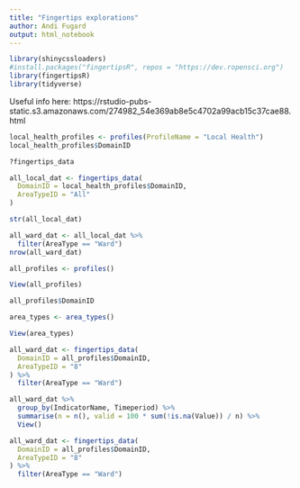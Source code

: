 ```yaml
---
title: "Fingertips explorations"
author: Andi Fugard
output: html_notebook
---
```


```r
library(shinycssloaders)
#install.packages("fingertipsR", repos = "https://dev.ropensci.org")
library(fingertipsR)
library(tidyverse)
```


Useful info here: https://rstudio-pubs-static.s3.amazonaws.com/274982_54e369ab8e5c4702a99acb15c37cae88.html


```r
local_health_profiles <- profiles(ProfileName = "Local Health")
local_health_profiles$DomainID
```

```r
?fingertips_data
```



```r
all_local_dat <- fingertips_data(
  DomainID = local_health_profiles$DomainID,
  AreaTypeID = "All"
)
```


```r
str(all_local_dat)
```

```r
all_ward_dat <- all_local_dat %>%
  filter(AreaType == "Ward")
nrow(all_ward_dat)
```



```r
all_profiles <- profiles()
```

```r
View(all_profiles)
```

```r
all_profiles$DomainID
```


```r
area_types <- area_types()
```


```r
View(area_types)
```



```r
all_ward_dat <- fingertips_data(
  DomainID = all_profiles$DomainID,
  AreaTypeID = "8"
) %>%
  filter(AreaType == "Ward")
```




```r
all_ward_dat %>%
  group_by(IndicatorName, Timeperiod) %>%
  summarise(n = n(), valid = 100 * sum(!is.na(Value)) / n) %>%
  View()
```



```r
all_ward_dat <- fingertips_data(
  DomainID = all_profiles$DomainID,
  AreaTypeID = "8"
) %>%
  filter(AreaType == "Ward")
```

